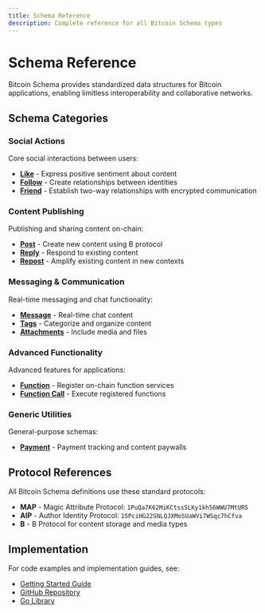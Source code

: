 ```yaml
---
title: Schema Reference
description: Complete reference for all Bitcoin Schema types
---
```


# Schema Reference

Bitcoin Schema provides standardized data structures for Bitcoin applications, enabling limitless interoperability and collaborative networks.

## Schema Categories

### Social Actions
Core social interactions between users:
- **[Like](/docs/schemas/social-actions)** - Express positive sentiment about content
- **[Follow](/docs/schemas/social-actions)** - Create relationships between identities
- **[Friend](/docs/schemas/social-actions)** - Establish two-way relationships with encrypted communication

### Content Publishing
Publishing and sharing content on-chain:
- **[Post](/docs/schemas/content)** - Create new content using B protocol
- **[Reply](/docs/schemas/content)** - Respond to existing content
- **[Repost](/docs/schemas/content)** - Amplify existing content in new contexts

### Messaging & Communication
Real-time messaging and chat functionality:
- **[Message](/docs/schemas/messaging)** - Real-time chat content
- **[Tags](/docs/schemas/messaging)** - Categorize and organize content
- **[Attachments](/docs/schemas/messaging)** - Include media and files

### Advanced Functionality
Advanced features for applications:
- **[Function](/docs/schemas/advanced)** - Register on-chain function services
- **[Function Call](/docs/schemas/advanced)** - Execute registered functions

### Generic Utilities
General-purpose schemas:
- **[Payment](/docs/schemas/generic)** - Payment tracking and content paywalls

## Protocol References

All Bitcoin Schema definitions use these standard protocols:

- **MAP** - Magic Attribute Protocol: `1PuQa7K62MiKCtssSLKy1kh56WWU7MtUR5`
- **AIP** - Author Identity Protocol: `15PciHG22SNLQJXMoSUaWVi7WSqc7hCfva`
- **B** - B Protocol for content storage and media types

## Implementation

For code examples and implementation guides, see:
- [Getting Started Guide](/docs/getting-started)
- [GitHub Repository](https://github.com/b-open-io/bitcoinschema) 
- [Go Library](https://github.com/bitcoinschema/go-bitcoin-schema)